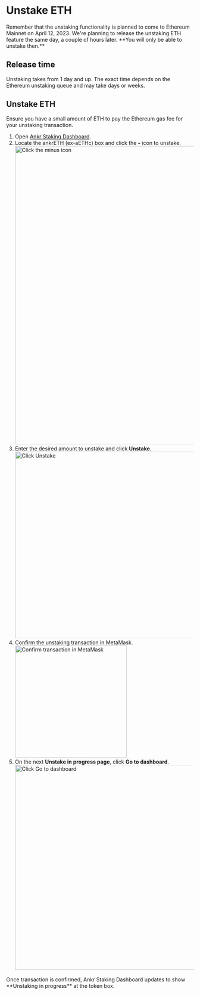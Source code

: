 
# Unstake ETH
<Callout type="warning">
    Remember that the unstaking functionality is planned to come to Ethereum Mainnet on April 12, 2023. We're planning to release the unstaking ETH feature the same day, a couple of hours later. **You will only be able to unstake then.**
</Callout>

## Release time
Unstaking takes from 1 day and up. The exact time depends on the Ethereum unstaking queue and may take days or weeks.

## Unstake ETH
<Callout type="info">
    Ensure you have a small amount of ETH to pay the Ethereum gas fee for your unstaking transaction.
</Callout>

1. Open [Ankr Staking Dashboard](https://www.ankr.com/staking/dashboard/).
2. Locate the ankrETH (ex-aETHc) box and click the **-** icon to unstake.
   <img src="/docs/staking/liquid-staking/eth/click-minus-icon.jpg" alt="Click the minus icon" class="responsive-pic" width="800" />
3. Enter the desired amount to unstake and click **Unstake**.
   <img src="/docs/staking/liquid-staking/eth/enter-amount-click-unstake.jpg" alt="Click Unstake" class="responsive-pic" width="500" />
6. Confirm the unstaking transaction in MetaMask.
   <img src="/docs/staking/liquid-staking/eth/confirm-unstaking-transaction.jpg" alt="Confirm transaction in MetaMask" class="responsive-pic" width="300" />
7. On the next **Unstake in progress page**, click **Go to dashboard**.
   <img src="/docs/staking/liquid-staking/eth/unstake-in-progress-go-to-dashboard.jpg" alt="Click Go to dashboard" class="responsive-pic" width="550" />

<Callout type="success">
    Once transaction is confirmed, Ankr Staking Dashboard updates to show **Unstaking in progress** at the token box.
</Callout>

